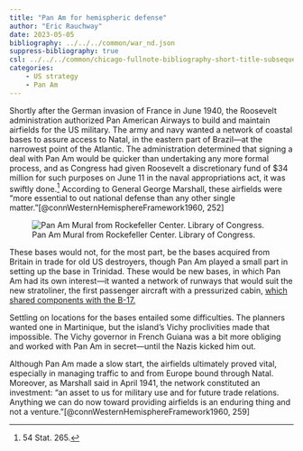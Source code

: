 ```yaml
---
title: "Pan Am for hemispheric defense"
author: "Eric Rauchway"
date: 2023-05-05
bibliography: ../../../common/war_nd.json
suppress-bibliography: true
csl: ../../../common/chicago-fullnote-bibliography-short-title-subsequent.csl
categories:
    - US strategy 
    - Pan Am
---
```


Shortly after the German invasion of France in June 1940, the Roosevelt administration authorized Pan American Airways to build and maintain airfields for the US military. The army and navy wanted a network of coastal bases to assure access to Natal, in the eastern part of Brazil---at the narrowest point of the Atlantic. The administration determined that signing a deal with Pan Am would be quicker than undertaking any more formal process, and as Congress had given Roosevelt a discretionary fund of $34 million for such purposes on June 11 in the naval appropriations act, it was swiftly done.[^1] According to General George Marshall, these airfields were "more essential to out national defense than any other single matter."[@connWesternHemisphereFramework1960, 252]

![Pan Am Mural from Rockefeller Center. Library of Congress.](pan_am.jpg)

[//]: # (https://www.loc.gov/resource/gsc.5a14059/)

These bases would not, for the most part, be the bases acquired from Britain in trade for old US destroyers, though Pan Am played a small part in setting up the base in Trinidad. These would be new bases, in which Pan Am had its own interest---it wanted a network of runways that would suit the new stratoliner, the first passenger aircraft with a pressurized cabin, [which shared components with the B-17.](https://airandspace.si.edu/collection-objects/boeing-307-stratoliner-clipper-flying-cloud/nasm_A19730267000)

Settling on locations for the bases entailed some difficulties. The planners wanted one in Martinique, but the island's Vichy proclivities made that impossible. The Vichy governor in French Guiana was a bit more obliging and worked with Pan Am in secret---until the Nazis kicked him out.

Although Pan Am made a slow start, the airfields ultimately proved vital, especially in managing traffic to and from Europe bound through Natal. Moreover, as Marshall said in April 1941, the network constituted an investment: "an asset to us for military use and for future trade relations. Anything we can do now toward providing airfields is an enduring thing and not a venture."[@connWesternHemisphereFramework1960, 259]

[^1]: 54 Stat. 265.
